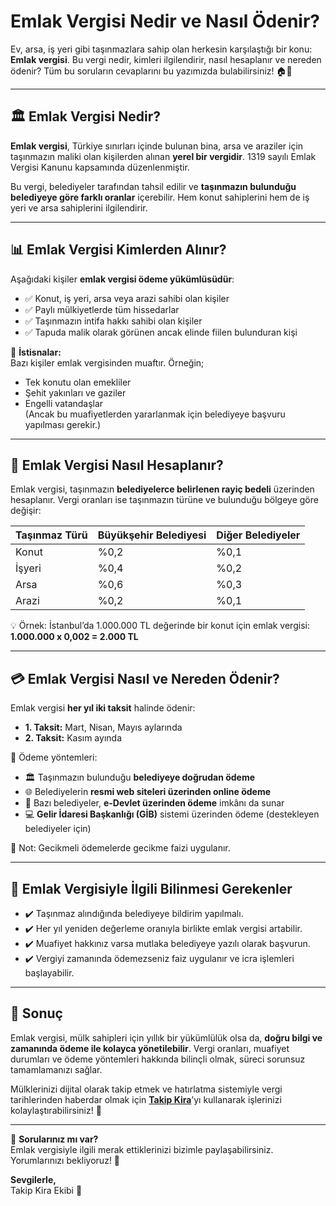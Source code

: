 # **Emlak Vergisi Nedir ve Nasıl Ödenir?**

Ev, arsa, iş yeri gibi taşınmazlara sahip olan herkesin karşılaştığı bir konu: **Emlak vergisi**. Bu vergi nedir, kimleri ilgilendirir, nasıl hesaplanır ve nereden ödenir? Tüm bu soruların cevaplarını bu yazımızda bulabilirsiniz! 🏠💸

---

## 🏛️ **Emlak Vergisi Nedir?**

**Emlak vergisi**, Türkiye sınırları içinde bulunan bina, arsa ve araziler için taşınmazın maliki olan kişilerden alınan **yerel bir vergidir**. 1319 sayılı Emlak Vergisi Kanunu kapsamında düzenlenmiştir.

Bu vergi, belediyeler tarafından tahsil edilir ve **taşınmazın bulunduğu belediyeye göre farklı oranlar** içerebilir. Hem konut sahiplerini hem de iş yeri ve arsa sahiplerini ilgilendirir.

---

## 📊 **Emlak Vergisi Kimlerden Alınır?**

Aşağıdaki kişiler **emlak vergisi ödeme yükümlüsüdür**:

- ✅ Konut, iş yeri, arsa veya arazi sahibi olan kişiler
- ✅ Paylı mülkiyetlerde tüm hissedarlar
- ✅ Taşınmazın intifa hakkı sahibi olan kişiler
- ✅ Tapuda malik olarak görünen ancak elinde fiilen bulunduran kişi

📌 **İstisnalar:**  
Bazı kişiler emlak vergisinden muaftır. Örneğin;

- Tek konutu olan emekliler
- Şehit yakınları ve gaziler
- Engelli vatandaşlar  
  (Ancak bu muafiyetlerden yararlanmak için belediyeye başvuru yapılması gerekir.)

---

## 🧮 **Emlak Vergisi Nasıl Hesaplanır?**

Emlak vergisi, taşınmazın **belediyelerce belirlenen rayiç bedeli** üzerinden hesaplanır. Vergi oranları ise taşınmazın türüne ve bulunduğu bölgeye göre değişir:

<div className="not-prose relative overflow-hidden rounded-xl bg-slate-50 p-[1px] backdrop-blur">
  <div className="relative rounded-xl bg-white">
    <div className="overflow-x-auto">
      <table className="w-full border-collapse text-sm">
        <thead>
          <tr>
            <th className="border-b border-slate-200 bg-slate-50 p-4 text-left font-semibold text-slate-900">
              Taşınmaz Türü
            </th>
            <th className="border-b border-slate-200 bg-slate-50 p-4 text-left font-semibold text-slate-900">
              Büyükşehir Belediyesi
            </th>
            <th className="border-b border-slate-200 bg-slate-50 p-4 text-left font-semibold text-slate-900">
              Diğer Belediyeler
            </th>
          </tr>
        </thead>
        <tbody>
          <tr>
            <td className="border-b border-slate-100 p-4 text-slate-700">
              Konut
            </td>
            <td className="border-b border-slate-100 p-4 text-slate-700">
              %0,2
            </td>
            <td className="border-b border-slate-100 p-4 text-slate-700">
              %0,1
            </td>
          </tr>
          <tr>
            <td className="border-b border-slate-100 p-4 text-slate-700">
              İşyeri
            </td>
            <td className="border-b border-slate-100 p-4 text-slate-700">
              %0,4
            </td>
            <td className="border-b border-slate-100 p-4 text-slate-700">
              %0,2
            </td>
          </tr>
          <tr>
            <td className="border-b border-slate-100 p-4 text-slate-700">
              Arsa
            </td>
            <td className="border-b border-slate-100 p-4 text-slate-700">
              %0,6
            </td>
            <td className="border-b border-slate-100 p-4 text-slate-700">
              %0,3
            </td>
          </tr>
          <tr>
            <td className="p-4 text-slate-700">Arazi</td>
            <td className="p-4 text-slate-700">%0,2</td>
            <td className="p-4 text-slate-700">%0,1</td>
          </tr>
        </tbody>
      </table>
    </div>
  </div>
</div>

💡 Örnek: İstanbul’da 1.000.000 TL değerinde bir konut için emlak vergisi:  
**1.000.000 x 0,002 = 2.000 TL**

---

## 💳 **Emlak Vergisi Nasıl ve Nereden Ödenir?**

Emlak vergisi **her yıl iki taksit** halinde ödenir:

- **1. Taksit:** Mart, Nisan, Mayıs aylarında
- **2. Taksit:** Kasım ayında

🧾 Ödeme yöntemleri:

- 🏛️ Taşınmazın bulunduğu **belediyeye doğrudan ödeme**
- 🌐 Belediyelerin **resmi web siteleri üzerinden online ödeme**
- 🏦 Bazı belediyeler, **e-Devlet üzerinden ödeme** imkânı da sunar
- 💻 **Gelir İdaresi Başkanlığı (GİB)** sistemi üzerinden ödeme (destekleyen belediyeler için)

📎 Not: Gecikmeli ödemelerde gecikme faizi uygulanır.

---

## 📌 **Emlak Vergisiyle İlgili Bilinmesi Gerekenler**

- ✔️ Taşınmaz alındığında belediyeye bildirim yapılmalı.
- ✔️ Her yıl yeniden değerleme oranıyla birlikte emlak vergisi artabilir.
- ✔️ Muafiyet hakkınız varsa mutlaka belediyeye yazılı olarak başvurun.
- ✔️ Vergiyi zamanında ödemezseniz faiz uygulanır ve icra işlemleri başlayabilir.

---

## 🚀 **Sonuç**

Emlak vergisi, mülk sahipleri için yıllık bir yükümlülük olsa da, **doğru bilgi ve zamanında ödeme ile kolayca yönetilebilir**. Vergi oranları, muafiyet durumları ve ödeme yöntemleri hakkında bilinçli olmak, süreci sorunsuz tamamlamanızı sağlar.

Mülklerinizi dijital olarak takip etmek ve hatırlatma sistemiyle vergi tarihlerinden haberdar olmak için [**Takip Kira**](https://www.takipkira.com)’yı kullanarak işlerinizi kolaylaştırabilirsiniz! 📲

---

📩 **Sorularınız mı var?**  
Emlak vergisiyle ilgili merak ettiklerinizi bizimle paylaşabilirsiniz. Yorumlarınızı bekliyoruz! 💬

**Sevgilerle,**  
Takip Kira Ekibi 💙
